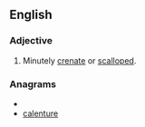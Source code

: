 ==English==

===Adjective===
{{en-adj}}

# {{botany}} Minutely [[crenate]] or [[scalloped]].

===Anagrams===
* {{alphagram|aceelnrtu}}
* [[calenture#English|calenture]]